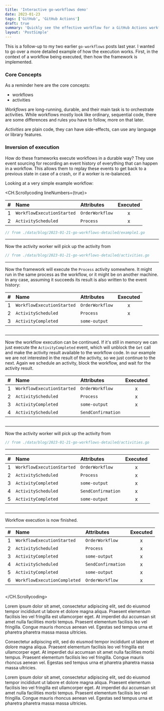 ```yaml
---
title: 'Interactive go-workflows demo'
date: 2023-01-23
tags: ['GitHub', 'GitHub Actions']
draft: true
summary: 'Quickly see the effective workflow for a GitHub Actions workflow run.'
layout: 'PostSimple'
---
```


This is a follow-up to my two earlier `go-workflows` posts last year. I wanted to go over a more detailed example of how the execution works. First, in the context of a workflow being executed, then how the framework is implemented.

### Core Concepts

As a reminder here are the core concepts:

- workflows
- activities

_Workflows_ are long-running, durable, and their main task is to orchestrate activities. While workflows mostly look like ordinary, sequential code, there are some differences and rules you have to follow, more on that later.

_Activities_ are plain code, they can have side-effects, can use any language or library features.

### Inversion of execution

How do these frameworks execute workflows in a durable way? They use event sourcing for recording an event history of everything that can happen in a workflow. This allows them to replay these events to get back to a previous state in case of a crash, or if a worker is re-balanced.

Looking at a very simple example workflow:

<CH.Scrollycoding lineNumbers={true}>

| #   | Name                       | Attributes      | Executed |
| :-- | :------------------------- | :-------------- | :------: |
| 1   | `WorkflowExecutionStarted` | `OrderWorkflow` |    x     |
| 2   | `ActivityScheduled`        | `Process`       |    x     |

```go workflow.go focus=2
// from ./data/blog/2023-01-21-go-workflows-detailed/example1.go
```

---

Now the activity worker will pick up the activity from

```go activities.go focus=1:4
// from ./data/blog/2023-01-21-go-workflows-detailed/activities.go
```

---

Now the framework will execute the `Process` activity somewhere. It might run in the same process as the workflow, or it might be on another machine. In any case, assuming it succeeds its result is also written to the event history:

| #   | Name                       | Attributes      | Executed |
| :-- | :------------------------- | :-------------- | :------: |
| 1   | `WorkflowExecutionStarted` | `OrderWorkflow` |    x     |
| 2   | `ActivityScheduled`        | `Process`       |    x     |
| 3   | `ActivityCompleted`        | `some-output`   |

```go workflow.go focus=2
```

---

Now the workflow execution can be continued. If it's still in memory we can just execute the `ActivityCompleted` event, which will unblock the `Get` call and make the activity result available to the workflow code. In our example we are not interested in the result of the activity, so we just continue to the next. Again we schedule an activity, block the workflow, and wait for the activity result.

| #   | Name                       | Attributes         | Executed |
| :-- | :------------------------- | :----------------- | :------: |
| 1   | `WorkflowExecutionStarted` | `OrderWorkflow`    |    x     |
| 2   | `ActivityScheduled`        | `Process`          |    x     |
| 3   | `ActivityCompleted`        | `some-output`      |    x     |
| 4   | `ActivityScheduled`        | `SendConfirmation` |

```go workflow.go focus=4
```

---
Now the activity worker will pick up the activity from

```go activities.go focus=6:9
// from ./data/blog/2023-01-21-go-workflows-detailed/activities.go
```

---

| #   | Name                       | Attributes         | Executed |
| :-- | :------------------------- | :----------------- | :------: |
| 1   | `WorkflowExecutionStarted` | `OrderWorkflow`    |    x     |
| 2   | `ActivityScheduled`        | `Process`          |    x     |
| 3   | `ActivityCompleted`        | `some-output`      |    x     |
| 4   | `ActivityScheduled`        | `SendConfirmation` |    x     |
| 5   | `ActivityCompleted`        | `some-output`      |    x     |

```go workflow.go focus=6
```

---

Workflow execution is now finished.

| #   | Name                         | Attributes         | Executed |
| :-- | :--------------------------- | :----------------- | :------: |
| 1   | `WorkflowExecutionStarted`   | `OrderWorkflow`    |    x     |
| 2   | `ActivityScheduled`          | `Process`          |    x     |
| 3   | `ActivityCompleted`          | `some-output`      |    x     |
| 4   | `ActivityScheduled`          | `SendConfirmation` |    x     |
| 5   | `ActivityCompleted`          | `some-output`      |    x     |
| 6   | `WorkflowExecutionCompleted` | `OrderWorkflow`    |    x     |

```go workflow.go
```

</CH.Scrollycoding>

Lorem ipsum dolor sit amet, consectetur adipiscing elit, sed do eiusmod tempor incididunt ut labore et dolore magna aliqua. Praesent elementum facilisis leo vel fringilla est ullamcorper eget. At imperdiet dui accumsan sit amet nulla facilities morbi tempus. Praesent elementum facilisis leo vel fringilla. Congue mauris rhoncus aenean vel. Egestas sed tempus urna et pharetra pharetra massa massa ultricies.

Consectetur adipiscing elit, sed do eiusmod tempor incididunt ut labore et dolore magna aliqua. Praesent elementum facilisis leo vel fringilla est ullamcorper eget. At imperdiet dui accumsan sit amet nulla facilities morbi tempus. Praesent elementum facilisis leo vel fringilla. Congue mauris rhoncus aenean vel. Egestas sed tempus urna et pharetra pharetra massa massa ultricies.

Lorem ipsum dolor sit amet, consectetur adipiscing elit, sed do eiusmod tempor incididunt ut labore et dolore magna aliqua. Praesent elementum facilisis leo vel fringilla est ullamcorper eget. At imperdiet dui accumsan sit amet nulla facilities morbi tempus. Praesent elementum facilisis leo vel fringilla. Congue mauris rhoncus aenean vel. Egestas sed tempus urna et pharetra pharetra massa massa ultricies.
